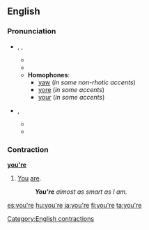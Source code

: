 ==English==

===Pronunciation===
* {{enPR|yôr}}, {{IPA|/jɔː(r)/}}, {{SAMPA|/jO:(r)/}}
** {{audio|en-us-you're.ogg|Audio (US)}}
** {{rhymes|ɔː(r)}}
** '''Homophones''':
*** [[yaw]] (''in some non-rhotic accents'')
*** [[yore]] (''in some accents'')
*** [[your]] (''in some accents'')<!-- is this a homophone to this pronunciation sometimes?-->

* {{IPA|/jʊə(r)/}}, {{SAMPA|/jU@(r)/}}
** {{audio|en-us-you're2.ogg|Audio (US)}}
** {{rhymes|ʊə(r)}}

===Contraction===
'''[[you]][['re]]'''

# [[You]] [[are]].
#: '''''You're''' almost as smart as I am.''

[[Category:English contractions]]

[[es:you're]]
[[hu:you're]]
[[ja:you're]]
[[fi:you're]]
[[ta:you're]]